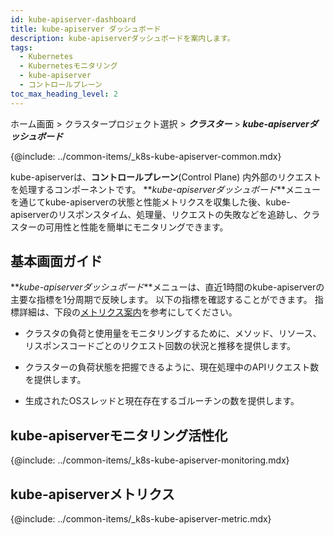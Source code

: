 ```yaml
---
id: kube-apiserver-dashboard
title: kube-apiserver ダッシュボード
description: kube-apiserverダッシュボードを案内します。
tags:
  - Kubernetes
  - Kubernetesモニタリング
  - kube-apiserver
  - コントロールプレーン
toc_max_heading_level: 2
---
```


ホーム画面 > クラスタープロジェクト選択 > **_クラスター_** > **_kube-apiserverダッシュボード_**

{@include: ../common-items/_k8s-kube-apiserver-common.mdx}

kube-apiserverは、**コントロールプレーン**(Control Plane) 内外部のリクエストを処理するコンポーネントです。 **_kube-apiserverダッシュボード_**メニューを通じてkube-apiserverの状態と性能メトリクスを収集した後、kube-apiserverのリスポンスタイム、処理量、リクエストの失敗などを追跡し、クラスターの可用性と性能を簡単にモニタリングできます。

## 基本画面ガイド

<ImgLang img='k8s-kube-apiserver.png' desc='kube-apiserver ダッシュボード'/>

**_kube-apiserverダッシュボード_**メニューは、直近1時間のkube-apiserverの主要な指標を1分周期で反映します。 以下の指標を確認することができます。 指標詳細は、下段の[メトリクス案内](#kube-apiserever-metric)を参考にしてください。

- クラスタの負荷と使用量をモニタリングするために、メソッド、リソース、リスポンスコードごとのリクエスト回数の状況と推移を提供します。 

- クラスターの負荷状態を把握できるように、現在処理中のAPIリクエスト数を提供します。 

- 生成されたOSスレッドと現在存在するゴルーチンの数を提供します。 

## kube-apiserverモニタリング活性化

{@include: ../common-items/_k8s-kube-apiserver-monitoring.mdx}

## kube-apiserverメトリクス

{@include: ../common-items/_k8s-kube-apiserver-metric.mdx} 
